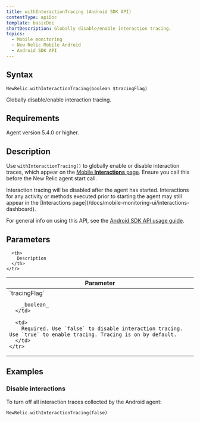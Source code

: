 ```yaml
---
title: withInteractionTracing (Android SDK API)
contentType: apiDoc
template: basicDoc
shortDescription: Globally disable/enable interaction tracing.
topics:
  - Mobile monitoring
  - New Relic Mobile Android
  - Android SDK API
---
```


## Syntax

```
NewRelic.withInteractionTracing(boolean $tracingFlag)
```

Globally disable/enable interaction tracing.

## Requirements

Agent version 5.4.0 or higher.

## Description

Use `withInteractionTracing()` to globally enable or disable interaction traces, which appear on the [Mobile **Interactions** page](/docs/mobile-monitoring/mobile-monitoring-ui/mobile-app-pages/interactions-page). Ensure you call this before the New Relic agent start call.

<Callout variant="important">
  Interaction tracing will be disabled after the agent has started. Interactions for any activity or methods executed prior to starting the agent may still appear in the [Interactions page](/docs/mobile-monitoring-ui/interactions-dashboard).
</Callout>

For general info on using this API, see the [Android SDK API usage guide](/docs/mobile-monitoring/new-relic-mobile-android/install-configure/work-android-sdk-api).

## Parameters

<Table>
  <thead>
    <tr>
      <th width="25%">
        Parameter
      </th>

      <th>
        Description
      </th>
    </tr>
  </thead>

  <tbody>
    <tr>
      <td>
        `tracingFlag`

        _boolean_
      </td>

      <td>
        Required. Use `false` to disable interaction tracing. Use `true` to enable tracing. Tracing is on by default.
      </td>
    </tr>
  </tbody>
</Table>

## Examples

### Disable interactions

To turn off all interaction traces collected by the Android agent:

```
NewRelic.withInteractionTracing(false)
```
